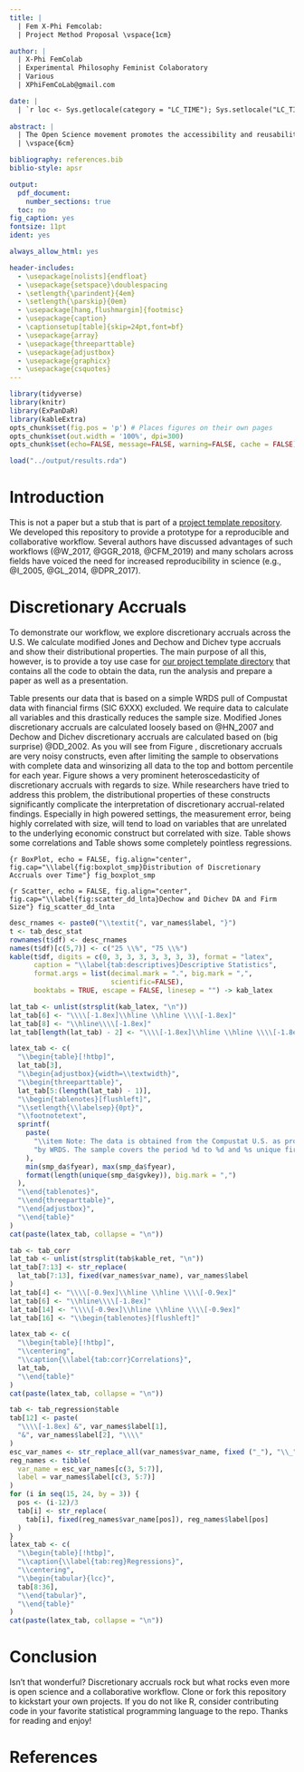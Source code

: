 ```yaml
---
title: |
  | Fem X-Phi Femcolab: 
  | Project Method Proposal \vspace{1cm}

author: |
  | X-Phi FemColab 
  | Experimental Philosophy Feminist Colaboratory 
  | Various 
  | XPhiFemCoLab@gmail.com

date: |
  | `r loc <- Sys.getlocale(category = "LC_TIME"); Sys.setlocale("LC_TIME", "C"); fdate <- format(Sys.time(), '%B %e, %Y'); Sys.setlocale("LC_TIME", loc); fdate` \vspace{1cm}
  
abstract: |
  | The Open Science movement promotes the accessibility and reusability of research. This repository has the objective to help researchers establishing such an collaboration-oriented workflow. It uses a toy project on discretionary accruals for demonstration. 
  | \vspace{6cm}

bibliography: references.bib
biblio-style: apsr

output:
  pdf_document: 
    number_sections: true
  toc: no
fig_caption: yes
fontsize: 11pt
ident: yes

always_allow_html: yes

header-includes:
  - \usepackage[nolists]{endfloat}    
  - \usepackage{setspace}\doublespacing
  - \setlength{\parindent}{4em}
  - \setlength{\parskip}{0em}
  - \usepackage[hang,flushmargin]{footmisc}
  - \usepackage{caption} 
  - \captionsetup[table]{skip=24pt,font=bf}
  - \usepackage{array}
  - \usepackage{threeparttable}
  - \usepackage{adjustbox}
  - \usepackage{graphicx}
  - \usepackage{csquotes}
---
```


```r
library(tidyverse)
library(knitr)
library(ExPanDaR)
library(kableExtra)
opts_chunk$set(fig.pos = 'p') # Places figures on their own pages
opts_chunk$set(out.width = '100%', dpi=300)
opts_chunk$set(echo=FALSE, message=FALSE, warning=FALSE, cache = FALSE)
```

```r
load("../output/results.rda")
```

\pagebreak

# Introduction
  
This is not a paper but a stub that is part of a [project template repository](https://github.com/trr266/treat). We developed this repository to provide a prototype for a reproducible and collaborative workflow. Several authors have discussed advantages of such workflows (@W_2017, @GGR_2018, @CFM_2019) and many scholars across fields have voiced the need for increased reproducibility in science (e.g., @I_2005, @GL_2014, @DPR_2017).


# Discretionary Accruals

To demonstrate our workflow, we explore discretionary accruals across the U.S. We calculate modified Jones and Dechow and Dichev type accruals and show their distributional properties. The main purpose of all this, however, is to provide a toy use case for [our project template directory](https://github.com/trr266/project_template) that contains all the code to obtain the data, run the analysis and prepare a paper as well as a presentation.

Table \ref{tab:descriptives} presents our data that is based on a simple WRDS pull of Compustat data with financial firms (SIC 6XXX) excluded. We require data to calculate all variables and this drastically reduces the sample size. Modified Jones discretionary accruals are calculated loosely based on @HN_2007 and Dechow and Dichev discretionary accruals are calculated based on (big surprise) @DD_2002. As you will see from Figure \ref{fig:boxplot_smp}, discretionary accruals are very noisy constructs, even after limiting the sample to observations with complete data and winsorizing all data to the top and bottom percentile for each year. Figure \ref{fig:scatter_dd_lnta} shows a very prominent heteroscedasticity of discretionary accruals with regards to size. While researchers have tried to address this problem, the distributional properties of these constructs significantly complicate the interpretation of discretionary accrual-related findings. Especially in high powered settings, the measurement error, being highly correlated with size, will tend to load on variables that are unrelated to the underlying economic construct but correlated with size. Table \ref{tab:corr} shows some correlations and Table \ref{tab:reg} shows some completely pointless regressions.


```{r BoxPlot, echo = FALSE, fig.align="center", fig.cap="\\label{fig:boxplot_smp}Distribution of Discretionary Accruals over Time"}
fig_boxplot_smp
```


```{r Scatter, echo = FALSE, fig.align="center", fig.cap="\\label{fig:scatter_dd_lnta}Dechow and Dichev DA and Firm Size"}
fig_scatter_dd_lnta
```


```r
desc_rnames <- paste0("\\textit{", var_names$label, "}")
t <- tab_desc_stat
rownames(t$df) <- desc_rnames
names(t$df)[c(5,7)] <- c("25 \\%", "75 \\%")
kable(t$df, digits = c(0, 3, 3, 3, 3, 3, 3, 3), format = "latex",
      caption = "\\label{tab:descriptives}Descriptive Statistics",
      format.args = list(decimal.mark = ".", big.mark = ",", 
                         scientific=FALSE),
      booktabs = TRUE, escape = FALSE, linesep = "") -> kab_latex

lat_tab <- unlist(strsplit(kab_latex, "\n"))
lat_tab[6] <- "\\\\[-1.8ex]\\hline \\hline \\\\[-1.8ex]"
lat_tab[8] <- "\\hline\\\\[-1.8ex]"
lat_tab[length(lat_tab) - 2] <- "\\\\[-1.8ex]\\hline \\hline \\\\[-1.8ex]"

latex_tab <- c(
  "\\begin{table}[!htbp]",  
  lat_tab[3],
  "\\begin{adjustbox}{width=\\textwidth}",
  "\\begin{threeparttable}",
  lat_tab[5:(length(lat_tab) - 1)],
  "\\begin{tablenotes}[flushleft]",
  "\\setlength{\\labelsep}{0pt}",
  "\\footnotetext",
  sprintf(
    paste(
      "\\item Note: The data is obtained from the Compustat U.S. as provided",
      "by WRDS. The sample covers the period %d to %d and %s unique firms."
    ),
    min(smp_da$fyear), max(smp_da$fyear), 
    format(length(unique(smp_da$gvkey)), big.mark = ",")
  ),
  "\\end{tablenotes}",
  "\\end{threeparttable}",
  "\\end{adjustbox}",
  "\\end{table}"
)
cat(paste(latex_tab, collapse = "\n"))  
```

``` r
tab <- tab_corr
lat_tab <- unlist(strsplit(tab$kable_ret, "\n"))
lat_tab[7:13] <- str_replace(
  lat_tab[7:13], fixed(var_names$var_name), var_names$label
)
lat_tab[4] <- "\\\\[-0.9ex]\\hline \\hline \\\\[-0.9ex]"
lat_tab[6] <- "\\hline\\\\[-1.8ex]"
lat_tab[14] <- "\\\\[-0.9ex]\\hline \\hline \\\\[-0.9ex]"
lat_tab[16] <- "\\begin{tablenotes}[flushleft]"

latex_tab <- c(
  "\\begin{table}[!htbp]",  
  "\\centering",
  "\\caption{\\label{tab:corr}Correlations}",
  lat_tab,
  "\\end{table}"
)
cat(paste(latex_tab, collapse = "\n"))
```


``` r
tab <- tab_regression$table
tab[12] <- paste(
  "\\\\[-1.8ex] &", var_names$label[1], 
  "&", var_names$label[2], "\\\\"
)
esc_var_names <- str_replace_all(var_names$var_name, fixed ("_"), "\\_")
reg_names <- tibble(
  var_name = esc_var_names[c(3, 5:7)],
  label = var_names$label[c(3, 5:7)]
)
for (i in seq(15, 24, by = 3)) {
  pos <- (i-12)/3
  tab[i] <- str_replace(
    tab[i], fixed(reg_names$var_name[pos]), reg_names$label[pos]
  )
}
latex_tab <- c(
  "\\begin{table}[!htbp]",  
  "\\caption{\\label{tab:reg}Regressions}",
  "\\centering",
  "\\begin{tabular}{lcc}",
  tab[8:36],
  "\\end{tabular}",
  "\\end{table}"
)
cat(paste(latex_tab, collapse = "\n"))
```

# Conclusion

Isn't that wonderful? Discretionary accruals rock but what rocks even more is open science and a collaborative workflow. Clone or fork this repository to kickstart your own projects. If you do not like R, consider contributing code in your favorite statistical programming language to the repo. Thanks for reading and enjoy!

\pagebreak

\setcounter{table}{0}
\renewcommand{\thetable}{\arabic{table}}

# References {-}
\setlength{\parindent}{-0.2in}
\setlength{\leftskip}{0.2in}
\setlength{\parskip}{8pt}
\noindent